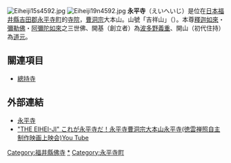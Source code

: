 {{Coord|36.05566750000001|136.3554008|format=dms|source:GoogleMaps|display=title}}
{{expand|time=2013-12-01T01:54:31+00:00}}
{{refimprove|time=2013-12-01T01:54:31+00:00}}
{{日本寺院
| name = 永平寺
| img = File:Eiheiji37nt3200.jpg
| img_capt = 佛殿
| image_width = 260
| nihongo = 永平寺
| hiragana = えいへいじ
| romaji = Eihei-ji
| location = {{JPN}}[[福井縣|福井縣]][[吉田郡|吉田郡]][[永平寺町|永平寺町]]志比5-15
| sangou = 吉祥山
| section = [[曹洞宗|曹洞宗]]大本山
| god = [[釋迦如來|釋迦如來]]・[[彌勒佛|彌勒佛]]・[[阿彌陀如來|阿彌陀如來]]
| found_year = [[後嵯峨天皇|後嵯峨天皇]][[寬元|寬元]]二年（1244年）
| founder = [[波多野義重|波多野義重]]（開基）<br>[[道元|道元]]（開山）
| official_name = 
| alias = 
| struct = 
| title = 
| cultural_collection = 普勸坐禪儀（國寶）<br />梵鐘、道元禪師嗣書 他（重要文化財）<br />山門、中雀門（福井縣指定文化財）
}}
[[File:Eiheiji15s4592.jpg|thumb]]
[[File:Eiheiji19n4592.jpg|thumb]]
'''永平寺'''（えいへいじ）是位在[[日本|日本]][[福井縣|福井縣]][[吉田郡|吉田郡]][[永平寺町|永平寺町]]的[[寺院|寺院]]，[[曹洞宗|曹洞宗]]大本山。山號「吉祥山」（{{lang|ja|きちじょうざん}}）。本尊[[釋迦如來|釋迦如來]]・[[彌勒佛|彌勒佛]]・[[阿彌陀如來|阿彌陀如來]]之三世佛、開基（創立者）為[[波多野義重|波多野義重]]、開山（初代住持）為[[道元|道元]]。

== 關連項目 ==
{{Commonscat|Eiheiji}}
* [[總持寺|總持寺]]

== 外部連結 ==
* [http://www.eiheiji.jp/webapps/www/leisure/detail.jsp?id=184 永平寺] {{Wayback|url=http://www.eiheiji.jp/webapps/www/leisure/detail.jsp?id=184 |date=20200219012556 }}
*[http://www.youtube.com/user/TokuunZenshoKoji#p/u/11/PLE7Jta6k74 "THE EIHEI-JI" これが永平寺だ！永平寺曹洞宗大本山永平寺(徳雲禅照自主制作映画上映会)You Tube] {{Wayback|url=http://www.youtube.com/user/TokuunZenshoKoji#p/u/11/PLE7Jta6k74 |date=20161210233908 }}
{{Authority control}}
{{DEFAULTSORT:Eiheiji}}
[[Category:福井縣佛寺|Category:福井縣佛寺]]
[[Category:曹洞宗寺院|*]]
[[Category:永平寺町|Category:永平寺町]]
{{Portal box|日本|佛教}}
{{Religion-buil-stub}}